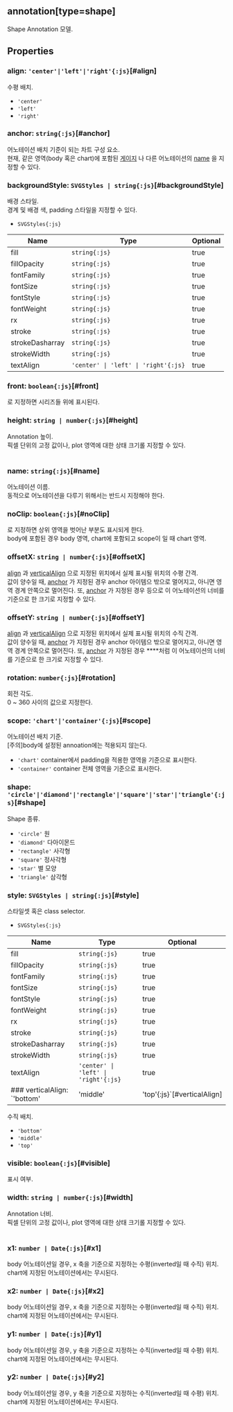 ## **annotation[type=shape]**
Shape Annotation 모델.
## Properties

### align: `'center'|'left'|'right'{:js}`[#align]
수평 배치.<br/>  
- `'center'` 
- `'left'` 
- `'right'` 

<DefaultValue value="'left'" contents="anchor가 지정되면 'center', 아니면 'left'"></DefaultValue>
### anchor: `string{:js}`[#anchor]
어노테이션 배치 기준이 되는 차트 구성 요소.<br/>
현재, 같은 영역(body 혹은 chart)에 포함된 [게이지](/config/config/base/gauge) 나 다른 어노테이션의 [name](/config/config/annotation/shape#name) 을 지정할 수 있다.  
<DefaultValue value="undefined" contents=""></DefaultValue>
### backgroundStyle: `SVGStyles | string{:js}`[#backgroundStyle]
배경 스타일.<br/>
경계 및 배경 색, padding 스타일을 지정할 수 있다.  
- `SVGStyles{:js}` 

| Name | Type | Optional |  
| ----- | ----- | ----- |  
| fill | `string{:js}` | true |  
| fillOpacity | `string{:js}` | true |  
| fontFamily | `string{:js}` | true |  
| fontSize | `string{:js}` | true |  
| fontStyle | `string{:js}` | true |  
| fontWeight | `string{:js}` | true |  
| rx | `string{:js}` | true |  
| stroke | `string{:js}` | true |  
| strokeDasharray | `string{:js}` | true |  
| strokeWidth | `string{:js}` | true |  
| textAlign | `'center' \| 'left' \| 'right'{:js}` | true |<DefaultValue value="undefined" contents=""></DefaultValue>
### front: `boolean{:js}`[#front]
<Content type="keyword" value="true"></Content>로 지정하면 시리즈들 위에 표시된다.  
<DefaultValue value="false" contents=""></DefaultValue>
### height: `string | number{:js}`[#height]
Annotation 높이.<br/>
픽셀 단위의 고정 값이나, plot 영역에 대한 상태 크기롤 지정할 수 있다.  
<Content type="keyword" value="undefined"></Content>  
<DefaultValue value="64" contents=""></DefaultValue>
### name: `string{:js}`[#name]
어노테이션 이름.<br/>
동적으로 어노테이션을 다루기 위해서는 반드시 지정해야 한다.  
<DefaultValue value="undefined" contents=""></DefaultValue>
### noClip: `boolean{:js}`[#noClip]
<Content type="keyword" value="true"></Content>로 지정하면 상위 영역을 벗어난 부분도 표시되게 한다.<br/>
body에 포함된 경우 body 영역,
chart에 포함되고 scope이 <Content type="expression" value="'chart'"></Content>일 때 chart 영역.  
<DefaultValue value="undefined" contents=""></DefaultValue>
### offsetX: `string | number{:js}`[#offsetX]
[align](#align) 과 [verticalAlign](#verticalalign) 으로 지정된 위치에서 실제 표시될 위치의 수평 간격.<br/>
값이 양수일 때, [anchor](#anchor) 가 지정된 경우 anchor 아이템으 밖으로 멀어지고, 아니면 영역 경계 안쪽으로 멀어진다.
또, [anchor](#anchor) 가 지정된 경우 **<Content type="expression" value="'0.5w'"></Content>** 등으로 이 어노테이션의 너비를 기준으로 한 크기로 지정할 수 있다.  
<DefaultValue value="undefined" contents=""></DefaultValue>
### offsetY: `string | number{:js}`[#offsetY]
[align](#align) 과 [verticalAlign](#verticalalign) 으로 지정된 위치에서 실제 표시될 위치의 수직 간격.<br/>
값이 양수일 때, [anchor](#anchor) 가 지정된 경우 anchor 아이템으 밖으로 멀어지고, 아니면 영역 경계 안쪽으로 멀어진다.
또, [anchor](#anchor) 가 지정된 경우 **<Content type="expression" value="'0.5h'"></Content>**처럼 이 어노테이션의 너비를 기준으로 한 크기로 지정할 수 있다.  
<DefaultValue value="undefined" contents=""></DefaultValue>
### rotation: `number{:js}`[#rotation]
회전 각도.<br/>
0 ~ 360 사이의 값으로 지정한다.  
<DefaultValue value="undefined" contents=""></DefaultValue>
### scope: `'chart'|'container'{:js}`[#scope]
어노테이션 배치 기준.<br/>
[주의]body에 설정된 annoation에는 적용되지 않는다.  
- `'chart'` container에서 padding을 적용한 영역을 기준으로 표시한다.
- `'container'` container 전체 영역을 기준으로 표시한다.

<DefaultValue value="'chart'" contents=""></DefaultValue>
### shape: `'circle'|'diamond'|'rectangle'|'square'|'star'|'triangle'{:js}`[#shape]
Shape 종류.  
- `'circle'` 원
- `'diamond'` 다아이몬드
- `'rectangle'` 사각형
- `'square'` 정사각형
- `'star'` 별 모양
- `'triangle'` 삼각형

<DefaultValue value="'square'" contents=""></DefaultValue>
### style: `SVGStyles | string{:js}`[#style]
스타일셋 혹은 class selector.  
- `SVGStyles{:js}` 

| Name | Type | Optional |  
| ----- | ----- | ----- |  
| fill | `string{:js}` | true |  
| fillOpacity | `string{:js}` | true |  
| fontFamily | `string{:js}` | true |  
| fontSize | `string{:js}` | true |  
| fontStyle | `string{:js}` | true |  
| fontWeight | `string{:js}` | true |  
| rx | `string{:js}` | true |  
| stroke | `string{:js}` | true |  
| strokeDasharray | `string{:js}` | true |  
| strokeWidth | `string{:js}` | true |  
| textAlign | `'center' \| 'left' \| 'right'{:js}` | true |<DefaultValue value="undefined" contents=""></DefaultValue>
### verticalAlign: `'bottom'|'middle'|'top'{:js}`[#verticalAlign]
수직 배치.<br/>  
- `'bottom'` 
- `'middle'` 
- `'top'` 

<DefaultValue value="'top'" contents=""></DefaultValue>
### visible: `boolean{:js}`[#visible]
표시 여부.  
<DefaultValue value="true" contents=""></DefaultValue>
### width: `string | number{:js}`[#width]
Annotation 너비.<br/>
픽셀 단위의 고정 값이나, plot 영역에 대한 상태 크기롤 지정할 수 있다.  
<Content type="keyword" value="undefined"></Content>  
<DefaultValue value="64" contents=""></DefaultValue>
### x1: `number | Date{:js}`[#x1]
body 어노테이션일 경우,
x 축을 기준으로 지정하는 수평(inverted일 때 수직) 위치.<br/>
chart에 지정된 어노테이션에서는 무시된다.  
<DefaultValue value="undefined" contents=""></DefaultValue>
### x2: `number | Date{:js}`[#x2]
body 어노테이션일 경우,
x 축을 기준으로 지정하는 수평(inverted일 때 수직) 위치.<br/>
chart에 지정된 어노테이션에서는 무시된다.  
<DefaultValue value="undefined" contents=""></DefaultValue>
### y1: `number | Date{:js}`[#y1]
body 어노테이션일 경우,
y 축을 기준으로 지정하는 수직(inverted일 때 수평) 위치.<br/>
chart에 지정된 어노테이션에서는 무시된다.  
<DefaultValue value="undefined" contents=""></DefaultValue>
### y2: `number | Date{:js}`[#y2]
body 어노테이션일 경우,
y 축을 기준으로 지정하는 수직(inverted일 때 수평) 위치.<br/>
chart에 지정된 어노테이션에서는 무시된다.  
<DefaultValue value="undefined" contents=""></DefaultValue>